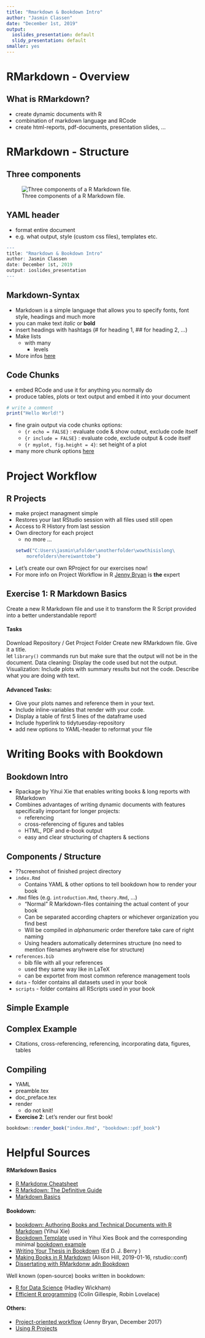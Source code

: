 ```yaml
---
title: "Rmarkdown & Bookdown Intro"
author: "Jasmin Classen"
date: "December 1st, 2019"
output:
  ioslides_presentation: default
  slidy_presentation: default
smaller: yes
---
```

# RMarkdown - Overview
  
## What is RMarkdown?
- create dynamic documents with R
- combination of markdown language and RCode
- create html-reports, pdf-documents, presentation slides, ...

# RMarkdown - Structure
## Three components
![Three components of a R Markdown file.](images/rm_structure.png)

## YAML header
- format entire document
- e.g. what output, style (custom css files), templates etc. 

```r
---
title: "Rmarkdown & Bookdown Intro"
author: Jasmin Classen
date: December 1st, 2019
output: ioslides_presentation
---
```

## Markdown-Syntax
- Markdown is a simple language that allows you to specify fonts, font style, headings and much more
- you can make text *italic* or **bold**
- insert headings with hashtags (# for heading 1, ## for heading 2, ...)
- Make lists
  - with many
    - levels
- More infos [here](https://bookdown.org/yihui/rmarkdown/markdown-syntax.html)


## Code Chunks
- embed RCode and use it for anything you normally do
- produce tables, plots or text output and embed it into your document

```r
# write a comment
print("Hello World!")
```
- fine grain output via code chunks options:
  - ```{r echo = FALSE}``` : evaluate code & show output, exclude code itself
  - ```{r include = FALSE}``` : evaluate code, exclude output & code itself
  - ```{r myplot, fig.height = 4}```: set height of a plot
- many more chunk options [here](https://yihui.org/knitr/options/)

# Project Workflow
## R Projects
- make project managment simple
- Restores your last RStudio session with all files used still open
- Access to R History from last session
- Own directory for each project 
  - no more ...
```r
setwd("C:Users\jasmin\afolder\anotherfolder\wowthisislong\
      morefolders\hereiwanttobe")
```
- Let's create our own RProject for our exercises now! 
- For more info on Project Workflow in R [Jenny Bryan](https://rstats.wtf/project-oriented-workflow.html) is **the** expert

## Exercise 1: R Markdown Basics
Create a new R Markdown file and use it to transform the R Script provided into a better understandable report! 

#### Tasks {.smaller}
Download Repository / Get Project Folder 
Create new RMarkdown file. Give it a title.  
let ```library()``` commands run but make sure that the output will not be in the document.
Data cleaning: Display the code used but not the output. 
Visualization: Include plots with summary results but not the code. 
Describe what you are doing with text.

#### Advanced Tasks:
- Give your plots names and reference them in your text.
- Include inline-variables that render with your code.
- Display a table of first 5 lines of the dataframe used
- Include hyperlink to tidytuesday-repository
- add new options to YAML-header to reformat your file

# Writing Books with Bookdown
## Bookdown Intro
- Rpackage by Yihui Xie that enables writing books & long reports with RMarkdown
- Combines advantages of writing dynamic documents with features specifically important for longer projects:
  - referencing
  - cross-referencing of figures and tables
  - HTML, PDF and e-book output
  - easy and clear structuring of chapters & sections
  
## Components / Structure
- ??screenshot of finished project directory
- ```index.Rmd```
  - Contains YAML & other options to tell bookdown how to render your book
- ```.Rmd``` files (e.g. ```introduction.Rmd```, ```theory.Rmd```, ...)
  - "Normal" R Markdown-files containing the actual content of your book
  - Can be separated according chapters or whichever organization you find best
  - Will be compiled in *alphanumeric* order therefore take care of right naming
  - Using headers automatically determines structure (no need to mention filenames anyhwere else for structure)
- ```references.bib```
  - bib file with all your references
  - used they same way like in LaTeX
  - can be exportet from most common reference management tools
- ```data``` - folder contains all datasets used in your book
- ```scripts``` - folder contains all RScripts used in your book
  
## Simple Example
## Complex Example
- Citations, cross-referencing, referencing, incorporating data, figures, tables

## Compiling 
- YAML
- preamble.tex
- doc_preface.tex
- render
  - do not knit!
- **Exercise 2**: Let's render our first book!

```r
bookdown::render_book("index.Rmd", "bookdown::pdf_book")
```

# Helpful Sources {.smaller}
#### RMarkdown Basics
- [R Markdonw Cheatsheet](https://rstudio.com/wp-content/uploads/2015/02/rmarkdown-cheatsheet.pdf)
- [R Markdown: The Definitive Guide](https://bookdown.org/yihui/rmarkdown/)
- [Markdown Basics](https://rmarkdown.rstudio.com/authoring_basics.html)

#### Bookdown:

- [bookdown: Authoring Books and Technical Documents with R Markdown](https://bookdown.org/yihui/bookdown/) (Yihui Xie)
- [Bookdown Template](https://github.com/rstudio/bookdown-demo) used in Yihui Xies Book and the corresponding minimal [bookdown example](https://bookdown.org/yihui/bookdown-demo/intro.html)
- [Writing Your Thesis in Bookdown](https://eddjberry.netlify.com/post/writing-your-thesis-with-bookdown/) (Ed D. J. Berry )
- [Making Books in R Markdown](https://arm.rbind.io/days/day1/bookdown/) (Alison Hill, 2019-01-16, rstudio::conf)
- [Dissertating with RMarkdonw adn Bookdown](https://bookdown.org/connect/#/apps/2515/access)
  
Well known (open-source) books written in bookdown: 

- [R for Data Science](https://r4ds.had.co.nz/) (Hadley Wickham)
- [Efficient R programming](https://bookdown.org/csgillespie/efficientR/) (Colin Gillespie, Robin Lovelace)

#### Others:
- [Project-oriented workflow](https://www.tidyverse.org/blog/2017/12/workflow-vs-script/) (Jenny Bryan, December 2017)
- [Using R Projects](https://support.rstudio.com/hc/en-us/articles/200526207-Using-Projects)